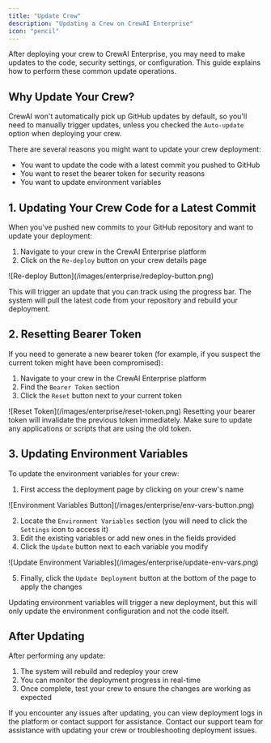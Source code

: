 ```yaml
---
title: "Update Crew"
description: "Updating a Crew on CrewAI Enterprise"
icon: "pencil"
---
```


<Note>
After deploying your crew to CrewAI Enterprise, you may need to make updates to the code, security settings, or configuration. 
This guide explains how to perform these common update operations.
</Note>

## Why Update Your Crew?

CrewAI won't automatically pick up GitHub updates by default, so you'll need to manually trigger updates, unless you checked the `Auto-update` option when deploying your crew.

There are several reasons you might want to update your crew deployment:
- You want to update the code with a latest commit you pushed to GitHub
- You want to reset the bearer token for security reasons
- You want to update environment variables

## 1. Updating Your Crew Code for a Latest Commit

When you've pushed new commits to your GitHub repository and want to update your deployment:

1. Navigate to your crew in the CrewAI Enterprise platform
2. Click on the `Re-deploy` button on your crew details page

<Frame>
  ![Re-deploy Button](/images/enterprise/redeploy-button.png)
</Frame>

This will trigger an update that you can track using the progress bar. The system will pull the latest code from your repository and rebuild your deployment.

## 2. Resetting Bearer Token

If you need to generate a new bearer token (for example, if you suspect the current token might have been compromised):

1. Navigate to your crew in the CrewAI Enterprise platform
2. Find the `Bearer Token` section
3. Click the `Reset` button next to your current token

<Frame>
  ![Reset Token](/images/enterprise/reset-token.png)
</Frame>

<Warning>
Resetting your bearer token will invalidate the previous token immediately. Make sure to update any applications or scripts that are using the old token.
</Warning>

## 3. Updating Environment Variables

To update the environment variables for your crew:

1. First access the deployment page by clicking on your crew's name

<Frame>
  ![Environment Variables Button](/images/enterprise/env-vars-button.png)
</Frame>

2. Locate the `Environment Variables` section (you will need to click the `Settings` icon to access it)
3. Edit the existing variables or add new ones in the fields provided
4. Click the `Update` button next to each variable you modify

<Frame>
  ![Update Environment Variables](/images/enterprise/update-env-vars.png)
</Frame>

5. Finally, click the `Update Deployment` button at the bottom of the page to apply the changes

<Note>
Updating environment variables will trigger a new deployment, but this will only update the environment configuration and not the code itself.
</Note>

## After Updating

After performing any update:

1. The system will rebuild and redeploy your crew
2. You can monitor the deployment progress in real-time
3. Once complete, test your crew to ensure the changes are working as expected

<Tip>
If you encounter any issues after updating, you can view deployment logs in the platform or contact support for assistance.
</Tip>

<Card title="Need Help?" icon="headset" href="mailto:support@crewai.com">
  Contact our support team for assistance with updating your crew or troubleshooting deployment issues.
</Card>

